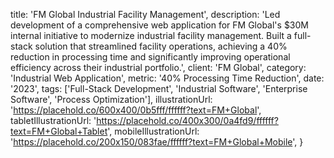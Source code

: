 
  title: 'FM Global Industrial Facility Management',
  description: 'Led development of a comprehensive web application for FM Global\'s $30M internal initiative to modernize industrial facility management. Built a full-stack solution that streamlined facility operations, achieving a 40% reduction in processing time and significantly improving operational efficiency across their industrial portfolio.',
  client: 'FM Global',
  category: 'Industrial Web Application',
  metric: '40% Processing Time Reduction',
  date: '2023',
  tags: ['Full-Stack Development', 'Industrial Software', 'Enterprise Software', 'Process Optimization'],
  illustrationUrl: 'https://placehold.co/600x400/0b5fff/ffffff?text=FM+Global',
  tabletIllustrationUrl: 'https://placehold.co/400x300/0a4fd9/ffffff?text=FM+Global+Tablet',
  mobileIllustrationUrl: 'https://placehold.co/200x150/083fae/ffffff?text=FM+Global+Mobile',
}

<ProjectMetadata
  client={metadata.client}
  metric={metadata.metric}
  category={metadata.category}
  date={metadata.date}
  tags={metadata.tags}
/>


